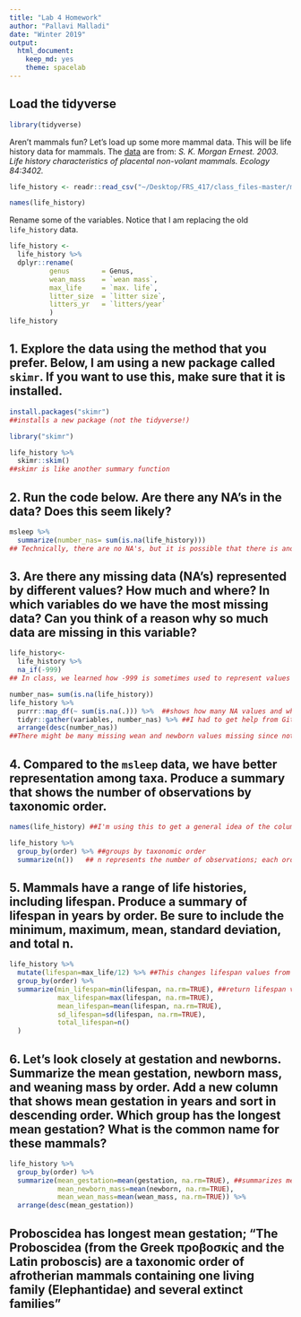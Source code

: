```yaml
---
title: "Lab 4 Homework"
author: "Pallavi Malladi"
date: "Winter 2019"
output:
  html_document:
    keep_md: yes
    theme: spacelab
---
```

## Load the tidyverse
```r
library(tidyverse)
```

Aren't mammals fun? Let's load up some more mammal data. This will be life history data for mammals. The [data](http://esapubs.org/archive/ecol/E084/093/) are from: *S. K. Morgan Ernest. 2003. Life history characteristics of placental non-volant mammals. Ecology 84:3402.*  

```r
life_history <- readr::read_csv("~/Desktop/FRS_417/class_files-master/mammal_lifehistories_v2.csv")
```

```r
names(life_history)
```

Rename some of the variables. Notice that I am replacing the old `life_history` data.
```r
life_history <- 
  life_history %>% 
  dplyr::rename(
          genus        = Genus,
          wean_mass    = `wean mass`,
          max_life     = `max. life`,
          litter_size  = `litter size`,
          litters_yr   = `litters/year`
          )
life_history
```

## 1. Explore the data using the method that you prefer. Below, I am using a new package called `skimr`. If you want to use this, make sure that it is installed.
```r
install.packages("skimr")
##installs a new package (not the tidyverse!)
```

```r
library("skimr")
```

```r
life_history %>% 
  skimr::skim()
##skimr is like another summary function
```

## 2. Run the code below. Are there any NA's in the data? Does this seem likely?
```r
msleep %>% 
  summarize(number_nas= sum(is.na(life_history)))
## Technically, there are no NA's, but it is possible that there is another value such as -999 that represents a null value
```

## 3. Are there any missing data (NA's) represented by different values? How much and where? In which variables do we have the most missing data? Can you think of a reason why so much data are missing in this variable?
```r
life_history<-
  life_history %>% 
  na_if(-999)
## In class, we learned how -999 is sometimes used to represent values where there is no data entry, so I checked for any -999 values that may be in place for NA. If there was an -999, I replacd it with an NA so that it would be easier to identify where the null value is located within the data frame. 
```

```r
number_nas= sum(is.na(life_history))
life_history %>%
  purrr::map_df(~ sum(is.na(.))) %>%  ##shows how many NA values and where they are within the data frame
  tidyr::gather(variables, number_nas) %>% ##I had to get help from GitHub to understand the last 2 lines here
  arrange(desc(number_nas))
##There might be many missing wean and newborn values missing since not all are measured exactly at birth
```

## 4. Compared to the `msleep` data, we have better representation among taxa. Produce a summary that shows the number of observations by taxonomic order.
```r
names(life_history) ##I'm using this to get a general idea of the column headers so I know which notation to use within my code
```

```r
life_history %>% 
  group_by(order) %>% ##groups by taxonomic order
  summarize(n())   ## n represents the number of observations; each order has a certain number of observations
```

## 5. Mammals have a range of life histories, including lifespan. Produce a summary of lifespan in years by order. Be sure to include the minimum, maximum, mean, standard deviation, and total n.
```r
life_history %>%
  mutate(lifespan=max_life/12) %>% ##This changes lifespan values from months into years  
  group_by(order) %>%
  summarize(min_lifespan=min(lifespan, na.rm=TRUE), ##return lifespan values for which the values are not NA
            max_lifespan=max(lifespan, na.rm=TRUE),
            mean_lifespan=mean(lifespan, na.rm=TRUE),
            sd_lifespan=sd(lifespan, na.rm=TRUE),
            total_lifespan=n()
  )
```

## 6. Let's look closely at gestation and newborns. Summarize the mean gestation, newborn mass, and weaning mass by order. Add a new column that shows mean gestation in years and sort in descending order. Which group has the longest mean gestation? What is the common name for these mammals?
```r
life_history %>% 
  group_by(order) %>% 
  summarize(mean_gestation=mean(gestation, na.rm=TRUE), ##summarizes mean for specified values
            mean_newborn_mass=mean(newborn, na.rm=TRUE),
            mean_wean_mass=mean(wean_mass, na.rm=TRUE)) %>% 
  arrange(desc(mean_gestation)) 
```
## Proboscidea has longest mean gestation; "The Proboscidea (from the Greek προβοσκίς and the Latin proboscis) are a taxonomic order of afrotherian mammals containing one living family (Elephantidae) and several extinct families"